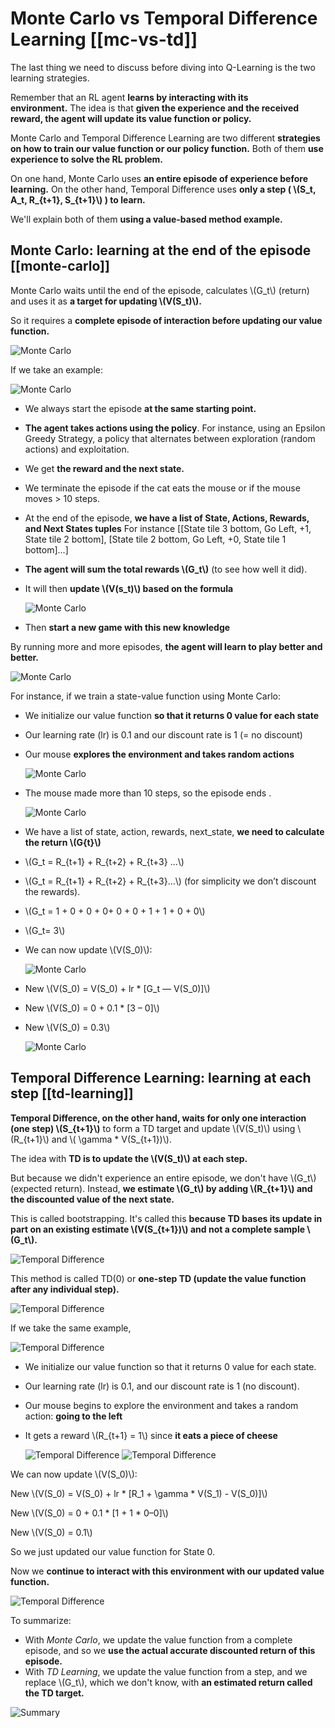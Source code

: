 # Monte Carlo vs Temporal Difference Learning [[mc-vs-td]]

The last thing we need to discuss before diving into Q-Learning is the two learning strategies.

Remember that an RL agent **learns by interacting with its environment.** The idea is that **given the experience and the received reward, the agent will update its value function or policy.**

Monte Carlo and Temporal Difference Learning are two different **strategies on how to train our value function or our policy function.** Both of them **use experience to solve the RL problem.**

On one hand, Monte Carlo uses **an entire episode of experience before learning.** On the other hand, Temporal Difference uses **only a step ( \\(S_t, A_t, R_{t+1}, S_{t+1}\\) ) to learn.**

We'll explain both of them **using a value-based method example.**

## Monte Carlo: learning at the end of the episode [[monte-carlo]]

Monte Carlo waits until the end of the episode, calculates  \\(G_t\\) (return) and uses it as **a target for updating  \\(V(S_t)\\).**

So it requires a **complete episode of interaction before updating our value function.**

  <img src="https://huggingface.co/datasets/huggingface-deep-rl-course/course-images/resolve/main/en/unit3/monte-carlo-approach.jpg" alt="Monte Carlo"/>


If we take an example:

  <img src="https://huggingface.co/datasets/huggingface-deep-rl-course/course-images/resolve/main/en/unit3/MC-2.jpg" alt="Monte Carlo"/>


- We always start the episode **at the same starting point.**
- **The agent takes actions using the policy**. For instance, using an Epsilon Greedy Strategy, a policy that alternates between exploration (random actions) and exploitation.
- We get **the reward and the next state.**
- We terminate the episode if the cat eats the mouse or if the mouse moves > 10 steps.

- At the end of the episode, **we have a list of State, Actions, Rewards, and Next States tuples**
For instance [[State tile 3 bottom, Go Left, +1, State tile 2 bottom], [State tile 2 bottom, Go Left, +0, State tile 1 bottom]...]

- **The agent will sum the total rewards \\(G_t\\)** (to see how well it did).
- It will then **update \\(V(s_t)\\) based on the formula**

  <img src="https://huggingface.co/datasets/huggingface-deep-rl-course/course-images/resolve/main/en/unit3/MC-3.jpg" alt="Monte Carlo"/>

- Then **start a new game with this new knowledge**

By running more and more episodes, **the agent will learn to play better and better.**

  <img src="https://huggingface.co/datasets/huggingface-deep-rl-course/course-images/resolve/main/en/unit3/MC-3p.jpg" alt="Monte Carlo"/>

For instance, if we train a state-value function using Monte Carlo:

- We initialize our value function **so that it returns 0 value for each state**
- Our learning rate (lr) is 0.1 and our discount rate is 1 (= no discount)
- Our mouse **explores the environment and takes random actions**

  <img src="https://huggingface.co/datasets/huggingface-deep-rl-course/course-images/resolve/main/en/unit3/MC-4.jpg" alt="Monte Carlo"/>


- The mouse made more than 10 steps, so the episode ends .

  <img src="https://huggingface.co/datasets/huggingface-deep-rl-course/course-images/resolve/main/en/unit3/MC-4p.jpg" alt="Monte Carlo"/>


- We have a list of state, action, rewards, next_state, **we need to calculate the return \\(G{t}\\)**
- \\(G_t = R_{t+1} + R_{t+2} + R_{t+3} ...\\)
- \\(G_t = R_{t+1} + R_{t+2} + R_{t+3}…\\) (for simplicity we don’t discount the rewards).
- \\(G_t = 1 + 0 + 0 + 0+ 0 + 0 + 1 + 1 + 0 + 0\\)
- \\(G_t= 3\\)
- We can now update \\(V(S_0)\\):

  <img src="https://huggingface.co/datasets/huggingface-deep-rl-course/course-images/resolve/main/en/unit3/MC-5.jpg" alt="Monte Carlo"/>

- New \\(V(S_0) = V(S_0) + lr * [G_t — V(S_0)]\\)
- New \\(V(S_0) = 0 + 0.1 * [3 – 0]\\)
- New \\(V(S_0) = 0.3\\)


  <img src="https://huggingface.co/datasets/huggingface-deep-rl-course/course-images/resolve/main/en/unit3/MC-5p.jpg" alt="Monte Carlo"/>


## Temporal Difference Learning: learning at each step [[td-learning]]

**Temporal Difference, on the other hand, waits for only one interaction (one step) \\(S_{t+1}\\)** to form a TD target and update \\(V(S_t)\\) using \\(R_{t+1}\\) and \\( \gamma * V(S_{t+1})\\).

The idea with **TD is to update the \\(V(S_t)\\) at each step.**

But because we didn't experience an entire episode, we don't have \\(G_t\\) (expected return). Instead, **we estimate \\(G_t\\) by adding \\(R_{t+1}\\) and the discounted value of the next state.**

This is called bootstrapping. It's called this **because TD bases its update in part on an existing estimate \\(V(S_{t+1})\\) and not a complete sample \\(G_t\\).**

  <img src="https://huggingface.co/datasets/huggingface-deep-rl-course/course-images/resolve/main/en/unit3/TD-1.jpg" alt="Temporal Difference"/>


This method is called TD(0) or **one-step TD (update the value function after any individual step).**

  <img src="https://huggingface.co/datasets/huggingface-deep-rl-course/course-images/resolve/main/en/unit3/TD-1p.jpg" alt="Temporal Difference"/>

If we take the same example,

  <img src="https://huggingface.co/datasets/huggingface-deep-rl-course/course-images/resolve/main/en/unit3/TD-2.jpg" alt="Temporal Difference"/>

- We initialize our value function so that it returns 0 value for each state.
- Our learning rate (lr) is 0.1, and our discount rate is 1 (no discount).
- Our mouse begins to explore the environment and takes a random action: **going to the left**
- It gets a reward  \\(R_{t+1} = 1\\) since **it eats a piece of cheese**

  <img src="https://huggingface.co/datasets/huggingface-deep-rl-course/course-images/resolve/main/en/unit3/TD-2p.jpg" alt="Temporal Difference"/>


  <img src="https://huggingface.co/datasets/huggingface-deep-rl-course/course-images/resolve/main/en/unit3/TD-3.jpg" alt="Temporal Difference"/>

We can now update  \\(V(S_0)\\):

New  \\(V(S_0) = V(S_0) + lr * [R_1 + \gamma * V(S_1) - V(S_0)]\\)

New \\(V(S_0) = 0 + 0.1 * [1 + 1 * 0–0]\\)

New \\(V(S_0) = 0.1\\)

So we just updated our value function for State 0.

Now we **continue to interact with this environment with our updated value function.**

  <img src="https://huggingface.co/datasets/huggingface-deep-rl-course/course-images/resolve/main/en/unit3/TD-3p.jpg" alt="Temporal Difference"/>

  To summarize:

  - With *Monte Carlo*, we update the value function from a complete episode, and so we **use the actual accurate discounted return of this episode.**
  - With *TD Learning*, we update the value function from a step, and we replace \\(G_t\\), which we don't know, with **an estimated return called the TD target.**

  <img src="https://huggingface.co/datasets/huggingface-deep-rl-course/course-images/resolve/main/en/unit3/Summary.jpg" alt="Summary"/>
